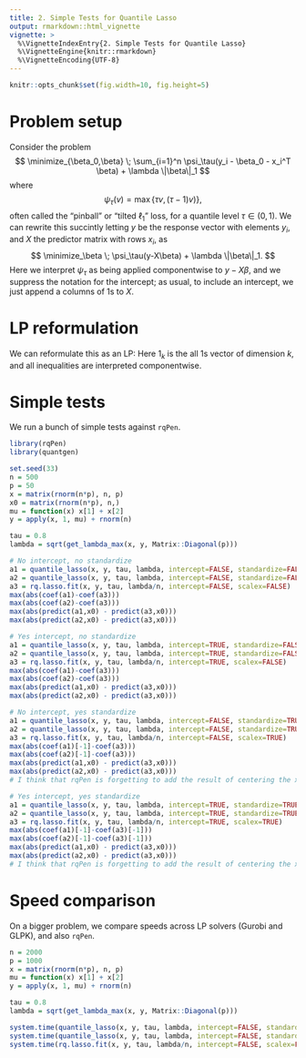 ```yaml
---
title: 2. Simple Tests for Quantile Lasso
output: rmarkdown::html_vignette
vignette: >
  %\VignetteIndexEntry{2. Simple Tests for Quantile Lasso}
  %\VignetteEngine{knitr::rmarkdown}
  %\VignetteEncoding{UTF-8}
---
```


```r
knitr::opts_chunk$set(fig.width=10, fig.height=5)
```

$$
\newcommand{\argmin}{\mathop{\mathrm{argmin}}}
\newcommand{\argmax}{\mathop{\mathrm{argmax}}}
\newcommand{\minimize}{\mathop{\mathrm{minimize}}}
\newcommand{\st}{\mathop{\mathrm{subject\,\,to}}}
$$

Problem setup
===

Consider the problem 
$$
\minimize_{\beta_0,\beta} \; \sum_{i=1}^n \psi_\tau(y_i - \beta_0 - x_i^T \beta) + \lambda \|\beta\|_1
$$
where 
$$
\psi_\tau(v) = \max\{\tau v, (\tau-1) v)\},
$$
often called the "pinball" or "tilted $\ell_1$" loss, for a quantile level $\tau \in (0,1)$. We can rewrite this succintly letting $y$ be the response vector with elements $y_i$, and $X$ the predictor matrix with rows $x_i$, as
$$
\minimize_\beta \; \psi_\tau(y-X\beta) + \lambda \|\beta\|_1.
$$
Here we interpret $\psi_\tau$ as being applied componentwise to $y-X\beta$, and we suppress the notation for the intercept; as usual, to include an intercept, we just append a columns of 1s to $X$.

LP reformulation
===

We can reformulate this as an LP:
\begin{alignat*}{2}
&\minimize_{\beta,u,v} \quad && 1_n^\top v + \lambda 1_p^\top u\\
&\st \quad && v \geq \tau (y-X\beta), \\
&&& v \geq (\tau-1) (y-X\beta), \\
&&& u \geq \beta, \; u \geq -\beta.
\end{alignat*}
Here $1_k$ is the all 1s vector of dimension $k$, and all inequalities are interpreted componentwise. 

Simple tests
===

We run a bunch of simple tests against `rqPen`.

```r
library(rqPen)
library(quantgen)

set.seed(33)
n = 500
p = 50
x = matrix(rnorm(n*p), n, p)
x0 = matrix(rnorm(n*p), n,)
mu = function(x) x[1] + x[2]
y = apply(x, 1, mu) + rnorm(n)

tau = 0.8
lambda = sqrt(get_lambda_max(x, y, Matrix::Diagonal(p)))

# No intercept, no standardize
a1 = quantile_lasso(x, y, tau, lambda, intercept=FALSE, standardize=FALSE, lp_solver="gurobi")
a2 = quantile_lasso(x, y, tau, lambda, intercept=FALSE, standardize=FALSE, lp_solver="glpk")
a3 = rq.lasso.fit(x, y, tau, lambda/n, intercept=FALSE, scalex=FALSE)
max(abs(coef(a1)-coef(a3)))
max(abs(coef(a2)-coef(a3)))
max(abs(predict(a1,x0) - predict(a3,x0)))
max(abs(predict(a2,x0) - predict(a3,x0)))

# Yes intercept, no standardize
a1 = quantile_lasso(x, y, tau, lambda, intercept=TRUE, standardize=FALSE, lp_solver="gurobi")
a2 = quantile_lasso(x, y, tau, lambda, intercept=TRUE, standardize=FALSE, lp_solver="glpk")
a3 = rq.lasso.fit(x, y, tau, lambda/n, intercept=TRUE, scalex=FALSE)
max(abs(coef(a1)-coef(a3)))
max(abs(coef(a2)-coef(a3)))
max(abs(predict(a1,x0) - predict(a3,x0)))
max(abs(predict(a2,x0) - predict(a3,x0)))

# No intercept, yes standardize
a1 = quantile_lasso(x, y, tau, lambda, intercept=FALSE, standardize=TRUE, lp_solver="gurobi")
a2 = quantile_lasso(x, y, tau, lambda, intercept=FALSE, standardize=TRUE, lp_solver="glpk")
a3 = rq.lasso.fit(x, y, tau, lambda/n, intercept=FALSE, scalex=TRUE)
max(abs(coef(a1)[-1]-coef(a3)))
max(abs(coef(a2)[-1]-coef(a3)))
max(abs(predict(a1,x0) - predict(a3,x0)))
max(abs(predict(a2,x0) - predict(a3,x0)))
# I think that rqPen is forgetting to add the result of centering the x's back into the intercept

# Yes intercept, yes standardize
a1 = quantile_lasso(x, y, tau, lambda, intercept=TRUE, standardize=TRUE, lp_solver="gurobi")
a2 = quantile_lasso(x, y, tau, lambda, intercept=TRUE, standardize=TRUE, lp_solver="glpk")
a3 = rq.lasso.fit(x, y, tau, lambda/n, intercept=TRUE, scalex=TRUE)
max(abs(coef(a1)[-1]-coef(a3)[-1]))
max(abs(coef(a2)[-1]-coef(a3)[-1]))
max(abs(predict(a1,x0) - predict(a3,x0)))
max(abs(predict(a2,x0) - predict(a3,x0)))
# I think that rqPen is forgetting to add the result of centering the x's back into the intercept
```

Speed comparison
===

On a bigger problem, we compare speeds across LP solvers (Gurobi and GLPK), and also `rqPen`.

```r
n = 2000
p = 1000
x = matrix(rnorm(n*p), n, p)
mu = function(x) x[1] + x[2]
y = apply(x, 1, mu) + rnorm(n)

tau = 0.8
lambda = sqrt(get_lambda_max(x, y, Matrix::Diagonal(p)))

system.time(quantile_lasso(x, y, tau, lambda, intercept=FALSE, standardize=FALSE, lp_solver="gurobi", verbose=TRUE))[3]
system.time(quantile_lasso(x, y, tau, lambda, intercept=FALSE, standardize=FALSE, lp_solver="glpk", verbose=TRUE))[3]
system.time(rq.lasso.fit(x, y, tau, lambda/n, intercept=FALSE, scalex=FALSE))[3]
```